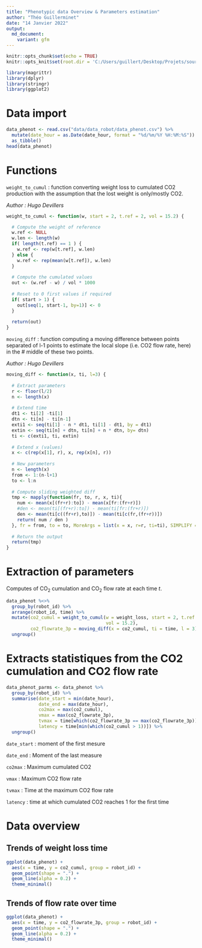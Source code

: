 ---
title: "Phenotypic data Overview & Parameters estimation"
author: "Théo Guillerminet"
date: "14 Janvier 2022"
output:
  md_document:
    variant: gfm
---

```{r setup, include=FALSE}
knitr::opts_chunk$set(echo = TRUE)
knitr::opts_knit$set(root.dir = 'C:/Users/guillert/Desktop/Projets/sourdough_evolution/')
```

```{r message=F}
library(magrittr)
library(dplyr)
library(stringr)
library(ggplot2)
```


# Data import

```{r}
data_phenot <- read.csv("data/data_robot/data_phenot.csv") %>%
  mutate(date_hour = as.Date(date_hour, format = "%d/%m/%Y %H:%M:%S")) %>%
  as_tibble()
head(data_phenot)
```

# Functions

`weight_to_cumul` : function converting weight loss to cumulated CO2 production with the 
assumption that the lost weight is only/mostly CO2.

*Author : Hugo Devillers*

```{r}
weight_to_cumul <- function(w, start = 2, t.ref = 2, vol = 15.2) {

  # Compute the weight of reference
  w.ref <- NULL
  w.len <- length(w)
  if( length(t.ref) == 1 ) {
    w.ref <- rep(w[t.ref], w.len)
  } else {
    w.ref <- rep(mean(w[t.ref]), w.len)
  }
  
  # Compute the cumulated values
  out <- (w.ref - w) / vol * 1000
  
  # Reset to 0 first values if required
  if( start > 1) {
    out[seq(1, start-1, by=1)] <- 0
  }
  
  return(out)
}
```


`moving_diff` : function computing a moving difference between points separated of l-1 points to estimate the local slope (i.e. CO2 flow rate, here) in the # middle of these two points.

*Author : Hugo Devillers*

```{r}
moving_diff <- function(x, ti, l=3) {
  
  # Extract parameters
  r <- floor(l/2)
  n <- length(x)
  
  # Extend time
  dt1 <- ti[2] -ti[1]
  dtn <- ti[n] - ti[n-1]
  exti1 <- seq(ti[1] - n * dt1, ti[1] - dt1, by = dt1)
  extin <- seq(ti[n] + dtn, ti[n] + n * dtn, by= dtn)
  ti <- c(exti1, ti, extin)
  
  # Extend x (values)
  x <- c(rep(x[1], r), x, rep(x[n], r))
  
  # New parameters
  n <- length(x)
  from <- 1:(n-l+1)
  to <- l:n
  
  # Compute sliding weighted diff
  tmp <- mapply(function(fr, to, r, x, ti){
    num <- mean(x[(fr+r):to]) - mean(x[fr:(fr+r)])
    #den <- mean(ti[(fr+r):to]) - mean(ti[fr:(fr+r)])
    den <- mean(ti[c((fr+r),to)]) - mean(ti[c(fr,(fr+r))])
    return( num / den )
  }, fr = from, to = to, MoreArgs = list(x = x, r=r, ti=ti), SIMPLIFY = TRUE)
  
  # Return the output
  return(tmp) 
}
```

# Extraction of parameters

Computes of CO<sub>2</sub> cumulation and CO<sub>2</sub> flow rate at each time $t$.

```{r warning=FALSE}
data_phenot %<>%
  group_by(robot_id) %>%
  arrange(robot_id, time) %>%
  mutate(co2_cumul = weight_to_cumul(w = weight_loss, start = 2, t.ref = c(2,3), 
                                     vol = 15.2),
         co2_flowrate_3p = moving_diff(x = co2_cumul, ti = time, l = 3)) %>%
  ungroup()
```

# Extracts statistiques from the CO2 cumulation and CO2 flow rate
```{r warning=FALSE, message=FALSE}
data_phenot_parms <- data_phenot %>%
  group_by(robot_id) %>%
  summarise(date_start = min(date_hour),
            date_end = max(date_hour),
            co2max = max(co2_cumul),
            vmax = max(co2_flowrate_3p),
            tvmax = time[which(co2_flowrate_3p == max(co2_flowrate_3p))],
            latency = time[min(which(co2_cumul > 1))]) %>% 
  ungroup()
```

`date_start` : moment of the first mesure

`date_end` : Moment of the last measure

`co2max` : Maximum cumulated CO2

`vmax` : Maximum CO2 flow rate

`tvmax` : Time at the maximum CO2 flow rate

`latency` : time at which cumulated CO2 reaches 1 for the first time


# Data overview

## Trends of weight loss time

```{r}
ggplot(data_phenot) +
  aes(x = time, y = co2_cumul, group = robot_id) +
  geom_point(shape = ".") +
  geom_line(alpha = 0.2) +
  theme_minimal()
```


## Trends of flow rate over time

```{r}
ggplot(data_phenot) +
  aes(x = time, y = co2_flowrate_3p, group = robot_id) +
  geom_point(shape = ".") +
  geom_line(alpha = 0.2) +
  theme_minimal()
```

